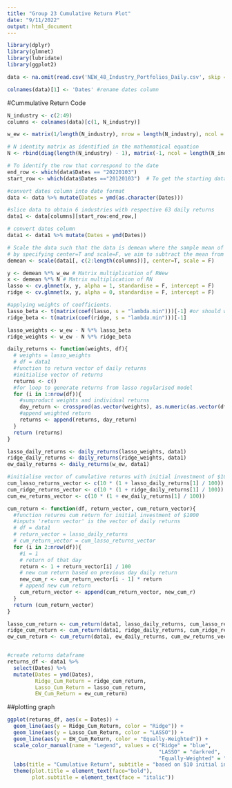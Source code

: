 ```yaml
---
title: "Group 23 Cumulative Return Plot"
date: "9/11/2022"
output: html_document
---
```


```r
library(dplyr)
library(glmnet)
library(lubridate)
library(ggplot2)
```

```r
data <- na.omit(read.csv('NEW_48_Industry_Portfolios_Daily.csv', skip = 9, na.strings = "-99.99"))

colnames(data)[1] <- 'Dates' #rename dates column
```

#Cummulative Return Code
```r
N_industry <- c(2:49)
columns <- colnames(data)[c(1, N_industry)]

w_ew <- matrix(1/length(N_industry), nrow = length(N_industry), ncol = 1) # Get the equally weighted matrix

# N identity matrix as identified in the mathematical equation
N <- rbind(diag(length(N_industry) - 1), matrix(-1, ncol = length(N_industry) - 1)) 

# To identify the row that correspond to the date
end_row <- which(data$Dates == "20220103") 
start_row <- which(data$Dates =="20120103")  # To get the starting data to collect for the 63 observations

#convert dates column into date format
data <- data %>% mutate(Dates = ymd(as.character(Dates)))

#slice data to obtain 6 industries with respective 63 daily returns
data1 <- data[columns][start_row:end_row,]

# convert dates column
data1 <- data1 %>% mutate(Dates = ymd(Dates))

# Scale the data such that the data is demean where the sample mean of each asset return is 0
# by specifying center=T and scale=F, we aim to subtract the mean from each individual return but NOT dividing by the standard deviation.
demean <- scale(data1[, c(2:length(columns))], center=T, scale = F) 

y <- demean %*% w_ew # Matrix multiplication of RWew
x <- demean %*% N # Matrix multiplication of RN
lasso <- cv.glmnet(x, y, alpha = 1, standardise = F, intercept = F) 
ridge <- cv.glmnet(x, y, alpha = 0, standardise = F, intercept = F) 
```

```r
#applying weights of coefficients.
lasso_beta <- t(matrix(coef(lasso, s = "lambda.min")))[-1] #or should we use lambda.1se?
ridge_beta <- t(matrix(coef(ridge, s = "lambda.min")))[-1]

lasso_weights <- w_ew - N %*% lasso_beta
ridge_weights <- w_ew - N %*% ridge_beta

```


```r
daily_returns <- function(weights, df){
  # weights = lasso_weights
  # df = data1
  #function to return vector of daily returns
  #initialise vector of returns
  returns <- c()
  #for loop to generate returns from lasso regularised model
  for (i in 1:nrow(df)){
    #sumproduct weights and individual returns
    day_return <- crossprod(as.vector(weights), as.numeric(as.vector(df[i, 2:ncol(df)])))
    #append weighted return
    returns <- append(returns, day_return)
  }
  return (returns)
}
```


```r
lasso_daily_returns <- daily_returns(lasso_weights, data1)
ridge_daily_returns <- daily_returns(ridge_weights, data1)
ew_daily_returns <- daily_returns(w_ew, data1)

#initialise vector of cumulative returns with initial investment of $1000 for both ridge and lasso
cum_lasso_returns_vector <- c(10 * (1 + lasso_daily_returns[1] / 100))
cum_ridge_returns_vector <- c(10 * (1 + ridge_daily_returns[1] / 100))
cum_ew_returns_vector <- c(10 * (1 + ew_daily_returns[1] / 100))

```


```r
cum_return <- function(df, return_vector, cum_return_vector){
  #function returns cum return for initial investment of $1000 
  #inputs 'return vector' is the vector of daily returns
  # df = data1
  # return_vector = lasso_daily_returns
  # cum_return_vector = cum_lasso_returns_vector
  for (i in 2:nrow(df)){
    #i = 1
    # return of that day
    return <- 1 + return_vector[i] / 100
    # new cum return based on previous day daily return
    new_cum_r <- cum_return_vector[i - 1] * return
    # append new cum return
    cum_return_vector <- append(cum_return_vector, new_cum_r)
  }
  return (cum_return_vector)
}
```


```r
lasso_cum_return <- cum_return(data1, lasso_daily_returns, cum_lasso_returns_vector) #lasso regularised cum return
ridge_cum_return <- cum_return(data1, ridge_daily_returns, cum_ridge_returns_vector) #ridge regularised cum return
ew_cum_return <- cum_return(data1, ew_daily_returns, cum_ew_returns_vector) #equally weighted cum return


#create returns dataframe
returns_df <- data1 %>% 
  select(Dates) %>%
  mutate(Dates = ymd(Dates),
         Ridge_Cum_Return = ridge_cum_return,
         Lasso_Cum_Return = lasso_cum_return,
         EW_Cum_Return = ew_cum_return)
```

##plotting graph
```r
ggplot(returns_df, aes(x = Dates)) +
  geom_line(aes(y = Ridge_Cum_Return, color = "Ridge")) +
  geom_line(aes(y = Lasso_Cum_Return, color = "LASSO")) +
  geom_line(aes(y = EW_Cum_Return, color = "Equally-Weighted")) +
  scale_color_manual(name = "Legend", values = c("Ridge" = "blue", 
                                                 "LASSO" = "darkred", 
                                                 "Equally-Weighted" = "black")) +
  labs(title = "Cumulative Return", subtitle = "based on $10 initial investment", y = '', x = "Dates") +
  theme(plot.title = element_text(face="bold"),
        plot.subtitle = element_text(face = "italic"))
```

